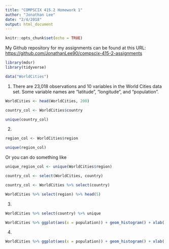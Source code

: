 ```yaml
---
title: "COMPSCIX 415.2 Homework 1"
author: "Jonathan Lee"
date: "2/4/2018"
output: html_document
---
```


```r
knitr::opts_chunk$set(echo = TRUE)
```
My Github repository for my assignments can be found at this URL: [https://github.com/JonathanLee90/compscix-415-2-assignments](https://github.com/JonathanLee90/compscix-415-2-assignments)

```r
library(mdsr)  
library(tidyverse)
```

```r
data("WorldCities")
```

1. There are 23,018 observations and 10 variables in the World Cities data set. Some variable names are "latitude", "longitude", and "population".

```r
WorldCities <- head(WorldCities, 200)
```  
```r
country_col <- WorldCities$country
```  
```r
unique(country_col)
```

2. 
```r
region_col <- WorldCities$region
```   
```r
unique(region_col)
```  
Or you can do something like 
```r
unique_region_col <- unique(WorldCities$region)
```

```r
country_col <- select(WorldCities, country)
```  
```r
country_col <- WorldCities %>% select(country)
```  
```r
WorldCities %>% select(region) %>% head(5)
```  

3. 
```r
WorldCities %>% select(country) %>% unique
```

```r
WorldCities %>% ggplot(aes(x = population)) + geom_histogram() + xlab('City Population')
```

4. 
```r
WorldCities %>% ggplot(aes(x = population)) + geom_histogram() + xlab('City Population') + ylab('Number') + ggtitle('City Population Histogram') + theme_bw()
```